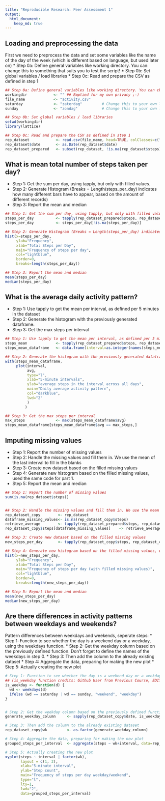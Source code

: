 ```yaml
---
title: "Reproducible Research: Peer Assessment 1"
output: 
  html_document:
    keep_md: true
---
```



## Loading and preprocessing the data

First we need to preprocess the data and set some variables like the name of the day of the week (which is different based on language, but used later on)
* Step 0a: Define general variables like working directory. You can change this to something that suits you to test the script!
* Step 0b: Set global variables / load libraries
* Step 0c: Read and prepare the CSV as defined in step 1 


```r
## Step 0a: Define general variables like working directory. You can change this to something that suits you to test the script!
workingdir            <- "" ## Emptied for my own privacy ;-)
file_name             <- "activity.csv"
saturday              <- "zaterdag"         # Change this to your own language; warning: case sensitive!
sunday                <- "zondag"           # Change this to your own language; warning: case sensitive!

## Step 0b: Set global variables / load libraries
setwd(workingdir)
library(lattice)

## Step 0c: Read and prepare the CSV as defined in step 1 
rep_dataset            <- read.csv(file_name, head=TRUE, colClasses=c("integer", "character", "integer"), na.strings="NA")
rep_dataset$date       <- as.Date(rep_dataset$date)
rep_dataset_prepared   <- subset(rep_dataset, !is.na(rep_dataset$steps))
```


## What is mean total number of steps taken per day?
* Step 1: Get the sum per day, using tapply, but only with filled values.
* Step 2: Generate Histogram (Breaks = Length(steps_per_day) indicates how many different bars have to appear, based on the amount of different records)
* Step 3: Report the mean and median


```r
## Step 1: Get the sum per day, using tapply, but only with filled values.
steps_per_day          <- tapply(rep_dataset_prepared$steps, rep_dataset_prepared$date, sum, na.rm=TRUE, simplify=T)
steps_per_day          <- steps_per_day[!is.na(steps_per_day)]

## Step 2: Generate Histogram (Breaks = Length(steps_per_day) indicates how many different bars have to appear, based on the amount of different records)
hist(x=steps_per_day,
     ylab="Frequency",
     xlab="Total Steps per Day",
     main="Frequency of steps per day",     
     col="lightblue",
     border=0,
     breaks=length(steps_per_day))

## Step 3: Report the mean and median
mean(steps_per_day)
median(steps_per_day)
```


## What is the average daily activity pattern?
* Step 1: Use tapply to get the mean per interval, as defined per 5 minutes in the dataset
* Step 2: Generate the histogram with the previously generated dataframe.
* Step 3: Get the max steps per interval


```r
## Step 1: Use tapply to get the mean per interval, as defined per 5 minutes in the dataset
steps_mean             <- tapply(rep_dataset_prepared$steps, rep_dataset_prepared$interval, mean, na.rm=TRUE, simplify=T)
steps_mean_dataframe   <- data.frame(interval=as.integer(names(steps_mean)), avg=steps_mean)

## Step 2: Generate the histogram with the previously generated dataframe.
with(steps_mean_dataframe,
     plot(interval,
          avg,
          type="l",
          xlab="5-minute intervals",
          ylab="average steps in the interval across all days",
          main="Daily average activity pattern",
          col="darkblue",
          lwd="2"
          )
         )

## Step 3: Get the max steps per interval
max_steps              <- max(steps_mean_dataframe$avg)
steps_mean_dataframe[steps_mean_dataframe$avg == max_steps,]
```

## Imputing missing values
* Step 1: Report the number of missing values
* Step 2: Handle the missing values and fill them in. We use the mean of the last interval to fill in the blanks
* Step 3: Create new dataset based on the filled missing values
* Step 4: Generate new histogram based on the filled missing values, used the same code for part 1.
* Step 5: Report the mean and median


```r
## Step 1: Report the number of missing values
sum(is.na(rep_dataset$steps))


## Step 2: Handle the missing values and fill them in. We use the mean of the last interval to fill in the blanks
rep_dataset_copy        <- rep_dataset
dataframe_missing_values<- is.na(rep_dataset_copy$steps)
retrieve_average        <- tapply(rep_dataset_prepared$steps, rep_dataset_prepared$interval, mean, na.rm=TRUE, simplify=T)
rep_dataset_copy$steps[dataframe_missing_values]    <- retrieve_average[as.character(rep_dataset_copy$interval[dataframe_missing_values])]

## Step 3: Create new dataset based on the filled missing values
new_steps_per_day       <- tapply(rep_dataset_copy$steps, rep_dataset_copy$date, sum, na.rm=TRUE, simplify=T)

## Step 4: Generate new histogram based on the filled missing values, used the same code for part 1.
hist(x=new_steps_per_day,
     ylab="Frequency",
     xlab="Total Steps per Day",
     main="Frequency of steps per day (with filled missing values)",     
     col="lightblue",
     border=0,
     breaks=length(new_steps_per_day))

## Step 5: Report the mean and median
mean(new_steps_per_day)
median(new_steps_per_day)
```


## Are there differences in activity patterns between weekdays and weekends?

Pattern differences between weekdays and weekends, seperate steps: 
* Step 1: Function to see whether the day is a weekend day or a weekday, using the weekdays function.
* Step 2: Get the weekday column based on the previously defined function. Don't forget to define the names of the weekdays in step 0. 
* Step 3: Then add the column to the already existing dataset
* Step 4: Aggregate the data, preparing for making the new plot
* Step 5: Actually creating the new plot

```r
# Step 1: Function to see whether the day is a weekend day or a weekday, using the weekdays function.
## (is_weekday function credits: Github User from Previous Course, EDITED BY Jim Wittermans for language differences)
is_weekday <- function(d) {
  wd <- weekdays(d)
  ifelse (wd == saturday | wd == sunday, "weekend", "weekday")
}


# Step 2: Get the weekday column based on the previously defined function. Don't forget to define the names of the weekdays in step 0. 
generate_weekday_column     <- sapply(rep_dataset_copy$date, is_weekday)

# Step 3: Then add the column to the already existing dataset
rep_dataset_copy$wk         <- as.factor(generate_weekday_column)

# Step 4: Aggregate the data, preparing for making the new plot
grouped_steps_per_interval  <- aggregate(steps ~ wk+interval, data=rep_dataset_copy, FUN=mean)

# Step 5: Actually creating the new plot
xyplot(steps ~ interval | factor(wk),
       layout = c(1, 2),
       xlab="5-minute interval",
       ylab="Step count",
       main="Frequency of steps per day weekday/weekend",     
       type="l",
       lty=1,
       lwd="2",
       data=grouped_steps_per_interval)
```       
